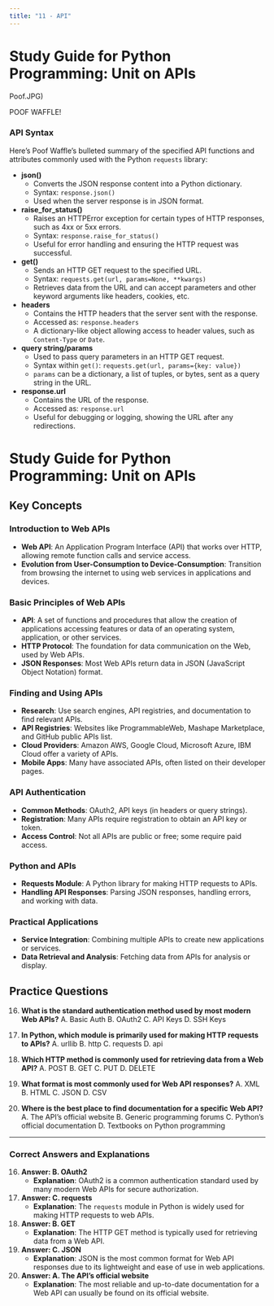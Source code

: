 ```yaml
---
title: "11 - API"
---
```


# Study Guide for Python Programming: Unit on APIs

:::: {layout="[ 40, 60 ]"}

::: {#first-column}
Poof.JPG)

POOF WAFFLE!



:::

::: {#second-column}

### API Syntax

Here's Poof Waffle's bulleted summary of the specified API functions and attributes commonly used with the Python `requests` library:

- **json()**
  - Converts the JSON response content into a Python dictionary.
  - Syntax: `response.json()`
  - Used when the server response is in JSON format.

- **raise_for_status()**
  - Raises an HTTPError exception for certain types of HTTP responses, such as 4xx or 5xx errors.
  - Syntax: `response.raise_for_status()`
  - Useful for error handling and ensuring the HTTP request was successful.

- **get()**
  - Sends an HTTP GET request to the specified URL.
  - Syntax: `requests.get(url, params=None, **kwargs)`
  - Retrieves data from the URL and can accept parameters and other keyword arguments like headers, cookies, etc.

- **headers**
  - Contains the HTTP headers that the server sent with the response.
  - Accessed as: `response.headers`
  - A dictionary-like object allowing access to header values, such as `Content-Type` or `Date`.

- **query string/params**
  - Used to pass query parameters in an HTTP GET request.
  - Syntax within `get()`: `requests.get(url, params={key: value})`
  - `params` can be a dictionary, a list of tuples, or bytes, sent as a query string in the URL.

- **response.url**
  - Contains the URL of the response.
  - Accessed as: `response.url`
  - Useful for debugging or logging, showing the URL after any redirections.

:::

::::

# Study Guide for Python Programming: Unit on APIs

## Key Concepts

### Introduction to Web APIs
- **Web API**: An Application Program Interface (API) that works over HTTP, allowing remote function calls and service access.
- **Evolution from User-Consumption to Device-Consumption**: Transition from browsing the internet to using web services in applications and devices.

### Basic Principles of Web APIs
- **API**: A set of functions and procedures that allow the creation of applications accessing features or data of an operating system, application, or other services.
- **HTTP Protocol**: The foundation for data communication on the Web, used by Web APIs.
- **JSON Responses**: Most Web APIs return data in JSON (JavaScript Object Notation) format.

### Finding and Using APIs
- **Research**: Use search engines, API registries, and documentation to find relevant APIs.
- **API Registries**: Websites like ProgrammableWeb, Mashape Marketplace, and GitHub public APIs list.
- **Cloud Providers**: Amazon AWS, Google Cloud, Microsoft Azure, IBM Cloud offer a variety of APIs.
- **Mobile Apps**: Many have associated APIs, often listed on their developer pages.

### API Authentication
- **Common Methods**: OAuth2, API keys (in headers or query strings).
- **Registration**: Many APIs require registration to obtain an API key or token.
- **Access Control**: Not all APIs are public or free; some require paid access.

### Python and APIs
- **Requests Module**: A Python library for making HTTP requests to APIs.
- **Handling API Responses**: Parsing JSON responses, handling errors, and working with data.

### Practical Applications
- **Service Integration**: Combining multiple APIs to create new applications or services.
- **Data Retrieval and Analysis**: Fetching data from APIs for analysis or display.

## Practice Questions

16. **What is the standard authentication method used by most modern Web APIs?**
    A. Basic Auth
    B. OAuth2
    C. API Keys
    D. SSH Keys

17. **In Python, which module is primarily used for making HTTP requests to APIs?**
    A. urllib
    B. http
    C. requests
    D. api

18. **Which HTTP method is commonly used for retrieving data from a Web API?**
    A. POST
    B. GET
    C. PUT
    D. DELETE

19. **What format is most commonly used for Web API responses?**
    A. XML
    B. HTML
    C. JSON
    D. CSV

20. **Where is the best place to find documentation for a specific Web API?**
    A. The API's official website
    B. Generic programming forums
    C. Python's official documentation
    D. Textbooks on Python programming

---

### Correct Answers and Explanations

16. **Answer: B. OAuth2**
    - **Explanation**: OAuth2 is a common authentication standard used by many modern Web APIs for secure authorization.

17. **Answer: C. requests**
    - **Explanation**: The `requests` module in Python is widely used for making HTTP requests to web APIs.

18. **Answer: B. GET**
    - **Explanation**: The HTTP GET method is typically used for retrieving data from a Web API.

19. **Answer: C. JSON**
    - **Explanation**: JSON is the most common format for Web API responses due to its lightweight and ease of use in web applications.

20. **Answer: A. The API's official website**
    - **Explanation**: The most reliable and up-to-date documentation for a Web API can usually be found on its official website.
